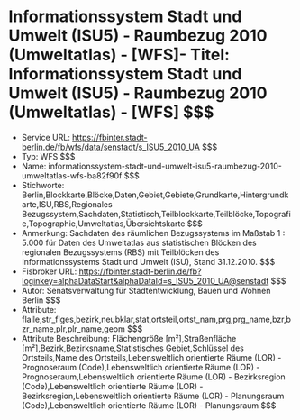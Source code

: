 # Informationssystem Stadt und Umwelt (ISU5) - Raumbezug 2010 (Umweltatlas) - [WFS]- Titel: Informationssystem Stadt und Umwelt (ISU5) - Raumbezug 2010 (Umweltatlas) - [WFS] $$$
- Service URL: https://fbinter.stadt-berlin.de/fb/wfs/data/senstadt/s_ISU5_2010_UA $$$
- Typ: WFS $$$
- Name: informationssystem-stadt-und-umwelt-isu5-raumbezug-2010-umweltatlas-wfs-ba82f90f $$$
- Stichworte: Berlin,Blockkarte,Blöcke,Daten,Gebiet,Gebiete,Grundkarte,Hintergrundkarte,ISU,RBS,Regionales Bezugssystem,Sachdaten,Statistisch,Teilblockkarte,Teilblöcke,Topografie,Topographie,Umweltatlas,Übersichtskarte $$$
- Anmerkung: Sachdaten des räumlichen Bezugssystems im Maßstab 1 : 5.000 für Daten des Umweltatlas aus statistischen Blöcken des regionalen Bezugssystems (RBS) mit Teilblöcken des Informationssystems Stadt und Umwelt (ISU), Stand 31.12.2010. $$$
- Fisbroker URL: https://fbinter.stadt-berlin.de/fb?loginkey=alphaDataStart&alphaDataId=s_ISU5_2010_UA@senstadt $$$
- Autor: Senatsverwaltung für Stadtentwicklung, Bauen und Wohnen Berlin $$$
- Attribute: flalle,str_flges,bezirk,neubklar,stat,ortsteil,ortst_nam,prg,prg_name,bzr,bzr_name,plr,plr_name,geom $$$
- Attribute Beschreibung: Flächengröße [m²],Straßenfläche [m²],Bezirk,Bezirksname,Statistisches Gebiet,Schlüssel des Ortsteils,Name des Ortsteils,Lebensweltlich orientierte Räume (LOR) - Prognoseraum (Code),Lebensweltlich orientierte Räume (LOR) - Prognoseraum,Lebensweltlich orientierte Räume (LOR) - Bezirksregion (Code),Lebensweltlich orientierte Räume (LOR) - Bezirksregion,Lebensweltlich orientierte Räume (LOR) - Planungsraum (Code),Lebensweltlich orientierte Räume (LOR) - Planungsraum $$$
